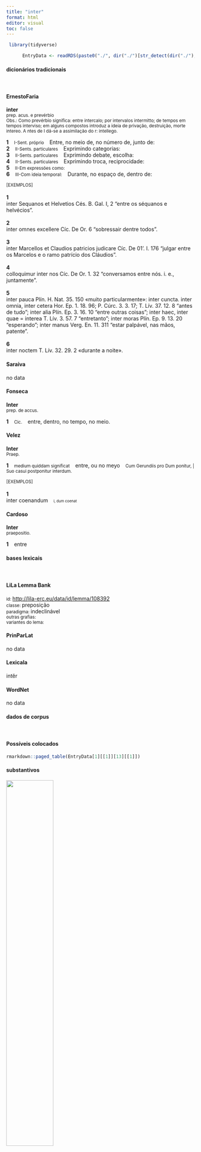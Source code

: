 ```yaml
---
title: "inter"
format: html
editor: visual
toc: false
---
```



```r
 library(tidyverse) 

      EntryData <- readRDS(paste0("./", dir("./")[str_detect(dir("./"), "_xx105-110-116-101-114xx_.rds")]))

```


#### dicionários tradicionais

&emsp;




::: panel-tabset

#### ErnestoFaria

<b>inter</b> <br> <small>prep. acus. e prevérbio</small> <br> <small>Obs.: Como prevérbio significa: entre intercalo; por intervalos intermitto; de tempos em tempos interviso; em alguns compostos introduz a ideia de privação, destruição, morte intereo. A ntes de I dá-se a assimilação do r: intellego.</small>   <p> <b>1</b> &ensp; <small>I-Sent. próprio</small> &ensp; Entre, no meio de, no número de, junto de: &ensp; <small></small> <br> <b>2</b> &ensp; <small>II-Sents. particulares</small> &ensp; Exprimindo categorias: &ensp; <small></small> <br> <b>3</b> &ensp; <small>II-Sents. particulares</small> &ensp; Exprimindo debate, escolha: &ensp; <small></small> <br> <b>4</b> &ensp; <small>II-Sents. particulares</small> &ensp; Exprimindo troca, reciprocidade: &ensp; <small></small> <br> <b>5</b> &ensp; <small>II-Em expressões como:</small> &ensp; <small></small> <br> <b>6</b> &ensp; <small>III-Com ideia temporal:</small> &ensp; Durante, no espaço de, dentro de: &ensp; <small></small> </p>   <p><small>[EXEMPLOS]</small><br> <br><b>1</b><br>inter Sequanos et Helvetios Cés. B. Gal. I, 2 “entre os séquanos e helvécios”. <br> <br><b>2</b><br>inter omnes excellere Cíc. De Or. 6 “sobressair dentre todos”. <br> <br><b>3</b><br>inter Marcellos et Claudios patricios judicare Cíc. De 01'. I. 176 “julgar entre os Marcelos e o ramo patrício dos Cláudios”. <br> <br><b>4</b><br>colloquimur inter nos Cíc. De Or. 1. 32 “conversamos entre nós. i. e., juntamente”. <br> <br><b>5</b><br>inter pauca Plín. H. Nat. 35. 150 «muito particularmente»: inter cuncta. inter omnia, inter cetera Hor. Ep. 1. 18. 96; P. Cúrc. 3. 3. 17; T. Lív. 37. 12. 8 “antes de tudo”; inter alia Plín. Ep. 3. 16. 10 “entre outras coisas”; inter haec, inter quae = interea T. Lív. 3. 57. 7 “entretanto”; inter moras Plín. Ep. 9. 13. 20 “esperando”; inter manus Verg. En. 11. 311 “estar palpável, nas mãos, patente”. <br> <br><b>6</b><br>inter noctem T. Lív. 32. 29. 2 «durante a noite». </p>




#### Saraiva

no data




#### Fonseca

<b>Inter</b> <br> <small>prep. de accus.</small>   <p> <b>1</b> &ensp; <small>Cic.</small> &ensp; entre, dentro, no tempo, no meio. </p>




#### Velez

<b>Inter</b> <br> <small>Praep.</small>   <p> <b>1</b> &ensp; <small>medium quiddam significat</small> &ensp; entre, ou no meyo &ensp; <small>Cum Gerundiis pro Dum ponitur, | Suo casui postponitur interdum.</small> </p>   <p><small>[EXEMPLOS]</small><br> <br><b>1</b><br>inter coenandum &ensp; <small><small>i, dum coenat</small></small> </p>




#### Cardoso

<b>Inter</b> <br> <small>praepositio.</small>   <p> <b>1</b> &ensp; entre </p>


:::



#### bases lexicais

&emsp;






::: panel-tabset

#### LiLa Lemma Bank

<small> id: </small> <a href=' http://lila-erc.eu/data/id/lemma/108392 ' target="_blank"> http://lila-erc.eu/data/id/lemma/108392 </a> <br>
<small> classe: </small> preposição    <br>
<small> paradigma: </small> indeclinável <br>
<small> outras grafias: </small>  <br>
<small> variantes do lema: </small>  <br>





#### PrinParLat

no data




#### Lexicala

intĕr




#### WordNet

no data


:::



#### dados de corpus

&emsp;




::: panel-tabset

#### Possíveis colocados

```r

rmarkdown::paged_table(EntryData[1][[1]][13][[1]])

```


#### substantivos

![](./Media/wordcloud__xx105-110-116-101-114xx__BY_collocate_scoreSUBST.webp){width=50% fig-alt='This chart plots collocate by scoreSUBST, for the headword inter here are all the values plotted: collocate: sui; scoreSUBST: 0. collocate: intersum; scoreSUBST: 0. collocate: boni; scoreSUBST: 2. collocate: medius; scoreSUBST: 0. collocate: nos; scoreSUBST: 0. collocate: duo; scoreSUBST: 0. collocate: multum; scoreSUBST: 0. collocate: iste; scoreSUBST: 0. collocate: se; scoreSUBST: 0. collocate: uita; scoreSUBST: 2. collocate: magnus; scoreSUBST: 0. collocate: saepe; scoreSUBST: 0. collocate: is; scoreSUBST: 0'}




#### adjetivos

![](./Media/wordcloud__xx105-110-116-101-114xx__BY_collocate_scoreADJ.webp){width=50% fig-alt='This chart plots collocate by scoreADJ, for the headword inter here are all the values plotted: collocate: sui; scoreADJ: 0. collocate: intersum; scoreADJ: 0. collocate: boni; scoreADJ: 0. collocate: medius; scoreADJ: 2. collocate: nos; scoreADJ: 0. collocate: duo; scoreADJ: 0. collocate: multum; scoreADJ: 0. collocate: iste; scoreADJ: 0. collocate: se; scoreADJ: 0. collocate: uita; scoreADJ: 0. collocate: magnus; scoreADJ: 2. collocate: saepe; scoreADJ: 0. collocate: is; scoreADJ: 0'}




#### verbos

![](./Media/wordcloud__xx105-110-116-101-114xx__BY_collocate_scoreVERBO.webp){width=50% fig-alt='This chart plots collocate by scoreVERBO, for the headword inter here are all the values plotted: collocate: sui; scoreVERBO: 0. collocate: intersum; scoreVERBO: 3. collocate: boni; scoreVERBO: 0. collocate: medius; scoreVERBO: 0. collocate: nos; scoreVERBO: 0. collocate: duo; scoreVERBO: 0. collocate: multum; scoreVERBO: 0. collocate: iste; scoreVERBO: 0. collocate: se; scoreVERBO: 0. collocate: uita; scoreVERBO: 0. collocate: magnus; scoreVERBO: 0. collocate: saepe; scoreVERBO: 0. collocate: is; scoreVERBO: 0'}




#### advérbios

![](./Media/wordcloud__xx105-110-116-101-114xx__BY_collocate_scoreADV.webp){width=50% fig-alt='This chart plots collocate by scoreADV, for the headword inter here are all the values plotted: collocate: sui; scoreADV: 0. collocate: intersum; scoreADV: 0. collocate: boni; scoreADV: 0. collocate: medius; scoreADV: 0. collocate: nos; scoreADV: 0. collocate: duo; scoreADV: 0. collocate: multum; scoreADV: 2. collocate: iste; scoreADV: 0. collocate: se; scoreADV: 0. collocate: uita; scoreADV: 0. collocate: magnus; scoreADV: 0. collocate: saepe; scoreADV: 2. collocate: is; scoreADV: 0'}




#### preposições e conjunções

![](./Media/wordcloud__xx105-110-116-101-114xx__BY_collocate_scoreFUNC.webp){width=50% fig-alt='This chart plots collocate by scoreFUNC, for the headword inter here are all the values plotted: collocate: sui; scoreFUNC: 0. collocate: intersum; scoreFUNC: 0. collocate: boni; scoreFUNC: 0. collocate: medius; scoreFUNC: 0. collocate: nos; scoreFUNC: 0. collocate: duo; scoreFUNC: 0. collocate: multum; scoreFUNC: 0. collocate: iste; scoreFUNC: 0. collocate: se; scoreFUNC: 0. collocate: uita; scoreFUNC: 0. collocate: magnus; scoreFUNC: 0. collocate: saepe; scoreFUNC: 0. collocate: is; scoreFUNC: 0'}


:::



::: panel-tabset

#### ExemplosTraduzidos

<p> quid ergo <b>inter</b> duo interest <br> <small> Sen.Ep.118.10 <br> Que diferença há, então, entre os dois? <small> [JDD] </small> </small> </p>
; <p> quos <b>inter</b> medius uenit furor <br> <small> Verg.A.1.348 <br> E entre eles veio meter-se a raiva. <small> [JDD] </small> </small> </p>
; <p> nihil <b>inter</b> nos et illos intererit <br> <small> Sen.Ep.5.6 <br> Não haverá diferença entre nós e eles?” <small> [JDD] </small> </small> </p>
; <p> interim proelio equestri <b>inter</b> duas acies contendebatur <br> <small> Caes.Gal.2.9.2 <br> Nesse ínterim, travava-se, em batalha equestre, um combate entre as duas linhas. <small> [JDD] </small> </small> </p>
; <p> una spes est salutis istorum <b>inter</b> istos dissensio <br> <small> Cic.Att.2.7.3 <br> A única esperança de salvação é o desacordo entre esses indivíduos. <small> [JDD, de outra edição] </small> </small> </p>
; <p> hi omnes lingua institutis legibus <b>inter</b> se differunt <br> <small> Caes.Gal.1.1.2 <br> Todos estes diferem entre si pela língua, pelos costumes e pelas leis. <small> [JDD] </small> </small> </p>
; <p> necesse est initia <b>inter</b> se et exitus congruant <br> <small> Sen.Ep.9.9 <br> É necessário que o início e o fim concordem entre si. <small> [JDD] </small> </small> </p>
; <p> palus erat non magna <b>inter</b> nostrum atque hostium exercitum <br> <small> Caes.Gal.2.9.1 <br> Havia entre o nosso exército e o dos inimigos um charco não grande. <small> [JDD] </small> </small> </p>
; <p> <b>inter</b> hos Bassum licet numeres qui nos decipi noluit <br> <small> Sen.Ep.30.10 <br> 10 Entre esses é lícito que contes Basso, que não quis nos enganar. <small> [JDD] </small> </small> </p>
; <p> et mirati sunt omnes ita ut conquirerent <b>inter</b> se dicentes <br> <small> Vulg.Marc.1.27 <br> E todos ficaram tão admirados que perguntavam entre si, dizendo. <small> [JDD] </small> </small> </p>
; <p> non enim iam causae sunt <b>inter</b> se sed uictoriae comparandae <br> <small> Cic.Marc.16 <br> Pois já não se devem comparar entre si as causas, mas as vitórias. <small> [JDD] </small> </small> </p>
; <p> <b>inter</b> reliqua hoc nobis praestitit natura praecipuum quod necessitati fastidium excussit <br> <small> Sen.Ep.119.15 <br> O principal benefício que a natureza nos prestou, entre outros, é o fato de ter tirado o fastio da necessidade. <small> [JDD] </small> </small> </p>
; <p> superuacuum iudico adicere quid <b>inter</b> ista discriminis sit cum saepe dixerim <br> <small> Sen.Ep.120.3 <br> Julgo supérfluo acrescentar que diferença há entre eles, visto que tenho dito isso frequentemente. <small> [JDD] </small> </small> </p>
; <p> quae tamen <b>inter</b> eos de omnibus potius rebus est quam de me <br> <small> Cic.Att.3.10.1 <br> essa, no entanto, existe entre eles mais com relação a todas as coisas do que com relação a mim. <small> [JDD] </small> </small> </p>
; <p> his autem omnibus druidibus praeest unus qui summam <b>inter</b> eos habet auctoritatem <br> <small> Caes.Gal.6.13.8 <br> Preside a todos esses druídas, porém, um único, que tem entre eles a suprema autoridade. <small> [JDD] </small> </small> </p>
; <p> ita fit uerum illud quod initio dixi amicitiam nisi <b>inter</b> bonos esse non posse <br> <small> Cic.Amici.65 <br> Assim resulta verdadeiro aquilo que eu disse no início: que não pode haver amizade a não ser entre bons. <small> [JDD] </small> </small> </p>
; <p> plerique <b>inter</b> mortis metum et uitae tormenta miseri fluctuantur et uiuere nolunt mori nesciunt <br> <small> Sen.Ep.4.5 <br> A maioria flutua infeliz entre o medo da morte e as tormentas da vida e não querem viver, não sabem morrer. <small> [JDD] </small> </small> </p>
; <p> idem moribus euenit naturam sequentium faciles sunt soluti sunt exiguas differentias habent his distorti plurimum et omnibus et <b>inter</b> se dissident <br> <small> Sen.Ep.122.17 <br> O mesmo acontece com os costumes: os dos que seguem a natureza são fáceis, são livres, têm pequenas diferenças; os que se afastam divergem muitíssimo de todos e entre si. <small> [JDD] </small> </small> </p>





#### Frequência por autor

![](./Media/barchart__xx105-110-116-101-114xx__lemma_BY_author_Frequencies.webp){width=50% fig-alt='This charts plots the frequency of lemma by author_Frequencies. The Suetonius subcorpus registers the highest normalized frequency, with the value of 44.1 and an absolute frequency of 4. The Caesar subcorpus follows, with a normalized frequency of 17.75 and an absolute frequency of 47. the subcorpus with the least normalized frequency is Hieronymus with the normalized value of 4.49 and an absolute freqeuncy of 2. here are all the values: subcorpus: Caesar ; normalized frequency: 47 ; absolute frequency: 17.7505853916459. subcorpus: Cicero ; normalized frequency: 83 ; absolute frequency: 5.17056639505619. subcorpus: Horatius ; normalized frequency: 18 ; absolute frequency: 15.9843708374034. subcorpus: Ovidius ; normalized frequency: 4 ; absolute frequency: 6.86341798215511. subcorpus: Phaedrus ; normalized frequency: 5 ; absolute frequency: 7.59070897221801. subcorpus: Sallustius ; normalized frequency: 10 ; absolute frequency: 9.27557740469344. subcorpus: Seneca ; normalized frequency: 95 ; absolute frequency: 17.7301655437562. subcorpus: Suetonius ; normalized frequency: 4 ; absolute frequency: 44.1014332965821. subcorpus: Tacitus ; normalized frequency: 4 ; absolute frequency: 13.7315482320632. subcorpus: Vergilius ; normalized frequency: 6 ; absolute frequency: 11.5830115830116. subcorpus: Hieronymus ; normalized frequency: 2 ; absolute frequency: 4.49337227589306'}




#### Frequência por gênero

![](./Media/barchart__xx105-110-116-101-114xx__lemma_BY_genre_Frequencies.webp){width=50% fig-alt='This charts plots the frequency of lemma by genre_Frequencies. The Prosa.filosófica subcorpus registers the highest normalized frequency, with the value of 17.63 and an absolute frequency of 107. The Prosa.histórica subcorpus follows, with a normalized frequency of 15.82 and an absolute frequency of 65. the subcorpus with the least normalized frequency is Prosa.epistolográfica with the normalized value of 3.71 and an absolute freqeuncy of 14. here are all the values: subcorpus: Prosa.histórica ; normalized frequency: 65 ; absolute frequency: 15.8231699895324. subcorpus: Prosa.filosófica ; normalized frequency: 107 ; absolute frequency: 17.6273866987364. subcorpus: Prosa.oratória ; normalized frequency: 45 ; absolute frequency: 4.32056685837182. subcorpus: Prosa.epistolográfica ; normalized frequency: 14 ; absolute frequency: 3.70969024086489. subcorpus: Poesia.lírica ; normalized frequency: 18 ; absolute frequency: 15.1425927483806. subcorpus: Poesia.didática ; normalized frequency: 9 ; absolute frequency: 7.63423530409704. subcorpus: Poesia.trágica ; normalized frequency: 12 ; absolute frequency: 10.4239054899236. subcorpus: Poesia.épica ; normalized frequency: 6 ; absolute frequency: 11.5830115830116. subcorpus: Prosa.ficcional ; normalized frequency: 2 ; absolute frequency: 4.49337227589306'}




#### Frequência por século

![](./Media/barchart__xx105-110-116-101-114xx__lemma_BY_period_Frequencies.webp){width=50% fig-alt='This charts plots the frequency of lemma by period_Frequencies. The II.d.C. subcorpus registers the highest normalized frequency, with the value of 20.94 and an absolute frequency of 8. The I.d.C. subcorpus follows, with a normalized frequency of 15.91 and an absolute frequency of 104. the subcorpus with the least normalized frequency is IV.d.C. with the normalized value of 4.49 and an absolute freqeuncy of 2. here are all the values: subcorpus: I.a.C. ; normalized frequency: 164 ; absolute frequency: 7.63323248778217. subcorpus: I.d.C. ; normalized frequency: 104 ; absolute frequency: 15.9094385803886. subcorpus: II.d.C. ; normalized frequency: 8 ; absolute frequency: 20.9424083769633. subcorpus: IV.d.C. ; normalized frequency: 2 ; absolute frequency: 4.49337227589306'}


:::

